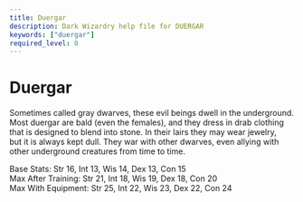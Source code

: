 ```yaml
---
title: Duergar
description: Dark Wizardry help file for DUERGAR
keywords: ["duergar"]
required_level: 0
---
```


# Duergar

Sometimes called gray dwarves, these evil beings dwell in the underground.  
Most duergar are bald (even the females), and they dress in drab clothing  
that is designed to blend into stone. In their lairs they may wear jewelry,  
but it is always kept dull. They war with other dwarves, even allying with  
other underground creatures from time to time.  

Base Stats:         Str 16, Int 13, Wis 14, Dex 13, Con 15  
Max After Training: Str 21, Int 18, Wis 19, Dex 18, Con 20  
Max With Equipment: Str 25, Int 22, Wis 23, Dex 22, Con 24